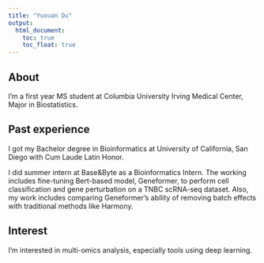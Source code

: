```yaml
---
title: "Yuxuan Du"
output: 
  html_document:
    toc: true
    toc_float: true
---
```


## About

I'm a first year MS student at Columbia University Irving Medical Center, Major in Biostatistics. 

## Past experience
I got my Bachelor degree in Bioinformatics at University of California, San Diego with Cum Laude Latin Honor. 

I did summer intern at Base&Byte as a Bioinformatics Intern. The working includes fine-tuning Bert-based model, Geneformer, to perform cell classification and gene perturbation on a TNBC scRNA-seq dataset. Also, my work includes comparing Geneformer’s ability of removing batch effects with traditional methods like Harmony. 

## Interest
I'm interested in multi-omics analysis, especially tools using deep learning. 